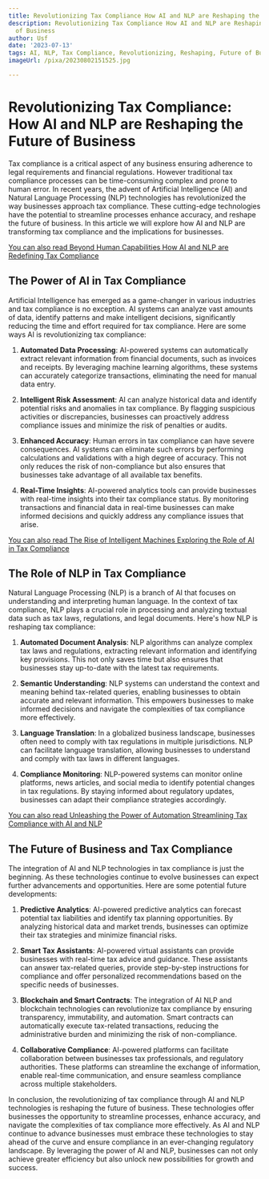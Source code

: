 ```yaml
---
title: Revolutionizing Tax Compliance How AI and NLP are Reshaping the Future of Business
description: Revolutionizing Tax Compliance How AI and NLP are Reshaping the Future
  of Business
author: Usf
date: '2023-07-13'
tags: AI, NLP, Tax Compliance, Revolutionizing, Reshaping, Future of Business
imageUrl: /pixa/20230802151525.jpg

---
```

# Revolutionizing Tax Compliance: How AI and NLP are Reshaping the  Future of Business

Tax compliance is a  critical aspect of any business ensuring adherence  to legal requirements and financial regulations.  However traditional tax compliance processes can be time-consuming  complex and prone to human error. In recent years, the advent of Artificial Intelligence (AI) and Natural Language Processing (NLP) technologies has revolutionized the way businesses approach tax compliance.  These cutting-edge technologies have the potential to  streamline processes enhance accuracy, and  reshape the future  of business.  In this article we will explore how AI and NLP are transforming tax compliance and  the implications for businesses.

[You can  also read Beyond  Human Capabilities How  AI and NLP  are Redefining Tax  Compliance](Beyond%20Human%20Capabilities%20How%20AI%20and%20NLP%20are%20Redefining%20Tax%20Compliance)


## The Power of AI in Tax Compliance

Artificial Intelligence has emerged  as a game-changer in various industries and tax compliance is no exception.  AI systems can analyze vast amounts of data, identify patterns and make intelligent decisions, significantly reducing the time and effort required for tax compliance. Here are some ways AI is revolutionizing tax compliance:

1. **Automated Data Processing**: AI-powered systems can automatically  extract relevant information from financial documents, such as invoices and receipts. By leveraging machine learning algorithms, these systems can accurately categorize transactions, eliminating the need for manual data entry.

2. **Intelligent Risk Assessment**: AI can analyze historical data  and identify potential risks and  anomalies in tax compliance. By flagging suspicious activities or discrepancies, businesses can proactively address compliance issues and  minimize the risk  of penalties or  audits.

3. **Enhanced Accuracy**: Human errors  in tax compliance can have severe consequences. AI systems can eliminate such  errors by performing calculations and validations with a high degree of accuracy.  This not only reduces the risk of non-compliance but  also ensures that businesses take advantage of all available tax  benefits.

4. **Real-Time Insights**: AI-powered analytics tools can provide businesses with real-time insights into their tax  compliance status.  By monitoring transactions and financial data in real-time businesses can make informed decisions and quickly address any compliance issues that arise.

[You can also read The Rise of Intelligent Machines Exploring the Role of AI in Tax Compliance](The%20Rise%20of%20Intelligent%20Machines%20Exploring%20the%20Role%20of%20AI%20in%20Tax%20Compliance)


## The  Role of NLP in Tax Compliance

Natural Language Processing (NLP) is a branch of  AI that focuses on understanding and interpreting human language. In the context of tax compliance, NLP plays a crucial role in processing and analyzing textual data such as tax laws, regulations, and legal documents. Here's how NLP is reshaping tax compliance:

1. **Automated Document Analysis**: NLP algorithms can analyze  complex tax laws and regulations, extracting relevant information and identifying key provisions. This not only saves time but also ensures that businesses stay up-to-date with the latest tax requirements.

2. **Semantic Understanding**: NLP  systems  can understand  the context and meaning  behind tax-related queries, enabling businesses to obtain  accurate and relevant information. This empowers businesses to make informed decisions and navigate the complexities of tax  compliance more effectively.

3. **Language Translation**: In a globalized business landscape, businesses often need to comply  with tax regulations in multiple jurisdictions. NLP can facilitate language translation, allowing businesses to understand and comply with  tax laws in different languages.

4. **Compliance Monitoring**: NLP-powered systems can monitor online platforms, news articles,  and social media to identify potential changes in tax regulations. By staying informed about regulatory updates, businesses can adapt their compliance strategies accordingly.

[You  can  also read Unleashing the Power  of Automation Streamlining Tax Compliance with AI and NLP](Unleashing%20the%20Power%20of%20Automation%20Streamlining%20Tax%20Compliance%20with%20AI%20and%20NLP)


## The Future  of Business  and Tax Compliance

The integration of AI and NLP technologies in  tax compliance is just the beginning. As these technologies continue  to evolve businesses can expect further advancements and opportunities. Here are some potential future developments:

1. **Predictive  Analytics**: AI-powered predictive analytics can forecast potential tax liabilities and identify tax planning opportunities. By analyzing historical data and market  trends, businesses  can optimize their tax  strategies and minimize financial risks.

2. **Smart Tax Assistants**:  AI-powered virtual assistants can provide businesses  with real-time tax advice  and guidance. These assistants can answer  tax-related queries, provide step-by-step instructions for compliance and  offer personalized recommendations based on the  specific needs of  businesses.

3. **Blockchain  and Smart  Contracts**: The integration  of AI NLP and blockchain technologies can revolutionize tax compliance by ensuring transparency, immutability, and automation. Smart contracts  can automatically  execute tax-related transactions, reducing the administrative burden and minimizing the risk of non-compliance.

4. **Collaborative  Compliance**:  AI-powered platforms can facilitate collaboration  between businesses tax professionals,  and regulatory authorities. These platforms can streamline  the exchange of information, enable  real-time communication, and ensure seamless compliance across multiple stakeholders.

In conclusion, the revolutionizing of tax compliance through AI and NLP technologies is reshaping the future of business. These technologies offer businesses the opportunity to  streamline processes, enhance accuracy,  and navigate  the  complexities of  tax compliance more effectively. As AI and NLP  continue to advance businesses must embrace these technologies to stay ahead of the curve and ensure compliance in  an ever-changing regulatory landscape. By  leveraging the power of AI and NLP, businesses can not only achieve greater efficiency but also unlock new  possibilities for growth and  success.